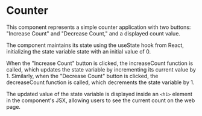

<Meta of={CounterStories} />

# Counter

This component represents a simple counter application with two buttons: "Increase Count" and "Decrease Count," and a displayed count value.

The component maintains its state using the useState hook from React, initializing the state variable state with an initial value of 0.

When the "Increase Count" button is clicked, the increaseCount function is called, which updates the state variable by incrementing its current value by 1. Similarly, when the "Decrease Count" button is clicked, the decreaseCount function is called, which decrements the state variable by 1.

The updated value of the state variable is displayed inside an `<h1>` element in the component's JSX, allowing users to see the current count on the web page.

<Story of={CounterStories.Primary} />
